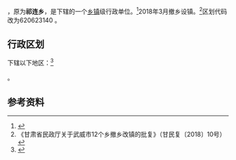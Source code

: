 {{about|甘肃省武威市的镇|[[上海市|上海市]][[宝山区_(上海市)|宝山区]]的镇|祁连镇 (上海市)}}
{{中国乡级行政区|62/06/23/209/000}}

'''{{PAGENAMEBASE}}'''，原为'''祁连乡'''，是{{PRC admin/fullname|62/06/23/209/000|3}}下辖的一个[[乡镇|乡镇]]级行政单位。<ref>{{PRC admin/ref sgc|{{PRC admin/parent|62/06/23/209/000}}}}</ref>2018年3月撤乡设镇。<ref>《甘肃省民政厅关于武威市12个乡撤乡改镇的批复》（甘民复〔2018〕10号）</ref>区划代码改为620623140 。

== 行政区划 ==
{{PAGENAMEBASE}}下辖以下地区：<ref>{{PRC admin/ref sgc|62/06/23/209/000}}</ref>

{{PRC admin/children|62/06/23/209/000}}。

== 参考资料 ==

{{reflist}}

{{行政区划小作品}}
{{PRC admin/navcat|62/06/23/209/000}}